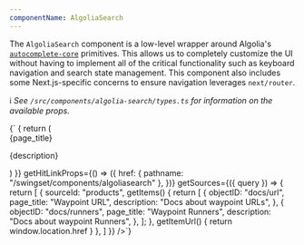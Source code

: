 ```yaml
---
componentName: AlgoliaSearch
---
```


The `AlgoliaSearch` component is a low-level wrapper around Algolia's [`autocomplete-core`](https://www.algolia.com/doc/ui-libraries/autocomplete/api-reference/autocomplete-core/) primitives. This allows us to
completely customize the UI without having to implement all of the critical functionality such as keyboard navigation and
search state management. This component also includes some Next.js-specific concerns to ensure navigation leverages `next/router`.

ℹ️ _See `/src/components/algolia-search/types.ts` for information on the available props._

<LiveComponent>
{`
<AlgoliaSearch
  debug
  openOnFocus={true}
  placeholder={\`Search\`}
  ResultComponent={({ hit: { page_title, description } }) => {
    return (
      <div>
        {page_title}
        <p style={{ fontSize: "12px", color: "gray" }}>{description}</p>
      </div>
    )
  }}
  getHitLinkProps={() => ({
    href: { pathname: "/swingset/components/algoliasearch" },
  })}
  getSources={({ query }) => {
    return [
      {
        sourceId: "products",
        getItems() {
          return [
            {
              objectID: "docs/url",
              page_title: "Waypoint URL",
              description: "Docs about waypoint URLs",
            },
            {
              objectID: "docs/runners",
              page_title: "Waypoint Runners",
              description: "Docs about waypoint Runners",
            },
          ];
        },
        getItemUrl() {
          return window.location.href
        }
      },
    ]
  }}
/>`}
</LiveComponent>
